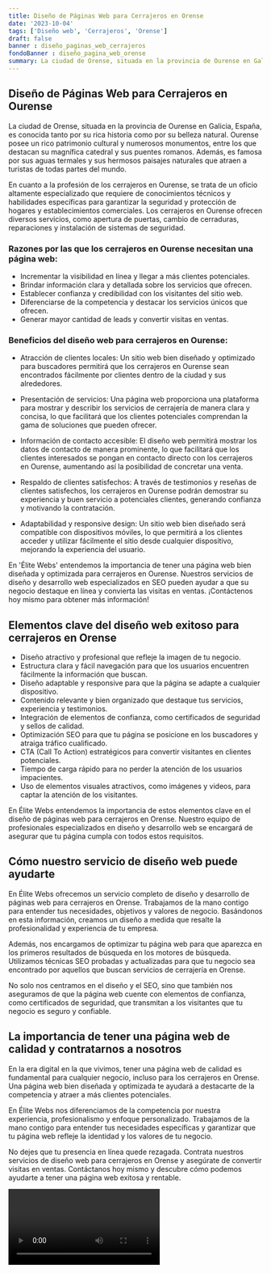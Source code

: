 ```yaml
---
title: Diseño de Páginas Web para Cerrajeros en Orense
date: '2023-10-04'
tags: ['Diseño web', 'Cerrajeros', 'Orense']
draft: false
banner : diseño_paginas_web_cerrajeros
fondoBanner : diseño_pagina_web_orense
summary: La ciudad de Orense, situada en la provincia de Ourense en Galicia, España, es conocida tanto por su rica historia como por su belleza natural. Ourense posee un rico patrimonio cultural y numerosos monumentos, entre los que destacan su magnífica catedral y sus puentes romanos. Además, es famosa por sus aguas termales y sus hermosos paisajes naturales que atraen a turistas de todas partes del mundo.
---
```


## Diseño de Páginas Web para Cerrajeros en Ourense

La ciudad de Orense, situada en la provincia de Ourense en Galicia, España, es conocida tanto por su rica historia como por su belleza natural. Ourense posee un rico patrimonio cultural y numerosos monumentos, entre los que destacan su magnífica catedral y sus puentes romanos. Además, es famosa por sus aguas termales y sus hermosos paisajes naturales que atraen a turistas de todas partes del mundo.

En cuanto a la profesión de los cerrajeros en Ourense, se trata de un oficio altamente especializado que requiere de conocimientos técnicos y habilidades específicas para garantizar la seguridad y protección de hogares y establecimientos comerciales. Los cerrajeros en Ourense ofrecen diversos servicios, como apertura de puertas, cambio de cerraduras, reparaciones y instalación de sistemas de seguridad.

### Razones por las que los cerrajeros en Ourense necesitan una página web:

- Incrementar la visibilidad en línea y llegar a más clientes potenciales.
- Brindar información clara y detallada sobre los servicios que ofrecen.
- Establecer confianza y credibilidad con los visitantes del sitio web.
- Diferenciarse de la competencia y destacar los servicios únicos que ofrecen.
- Generar mayor cantidad de leads y convertir visitas en ventas.

### Beneficios del diseño web para cerrajeros en Ourense:

- Atracción de clientes locales: Un sitio web bien diseñado y optimizado para buscadores permitirá que los cerrajeros en Ourense sean encontrados fácilmente por clientes dentro de la ciudad y sus alrededores.

- Presentación de servicios: Una página web proporciona una plataforma para mostrar y describir los servicios de cerrajería de manera clara y concisa, lo que facilitará que los clientes potenciales comprendan la gama de soluciones que pueden ofrecer. 

- Información de contacto accesible: El diseño web permitirá mostrar los datos de contacto de manera prominente, lo que facilitará que los clientes interesados se pongan en contacto directo con los cerrajeros en Ourense, aumentando así la posibilidad de concretar una venta.

- Respaldo de clientes satisfechos: A través de testimonios y reseñas de clientes satisfechos, los cerrajeros en Ourense podrán demostrar su experiencia y buen servicio a potenciales clientes, generando confianza y motivando la contratación.

- Adaptabilidad y responsive design: Un sitio web bien diseñado será compatible con dispositivos móviles, lo que permitirá a los clientes acceder y utilizar fácilmente el sitio desde cualquier dispositivo, mejorando la experiencia del usuario.

En 'Élite Webs' entendemos la importancia de tener una página web bien diseñada y optimizada para cerrajeros en Ourense. Nuestros servicios de diseño y desarrollo web especializados en SEO pueden ayudar a que su negocio destaque en línea y convierta las visitas en ventas. ¡Contáctenos hoy mismo para obtener más información!

<GifSeo />

<Cta />

## Elementos clave del diseño web exitoso para cerrajeros en Orense

- Diseño atractivo y profesional que refleje la imagen de tu negocio.
- Estructura clara y fácil navegación para que los usuarios encuentren fácilmente la información que buscan.
- Diseño adaptable y responsive para que la página se adapte a cualquier dispositivo.
- Contenido relevante y bien organizado que destaque tus servicios, experiencia y testimonios.
- Integración de elementos de confianza, como certificados de seguridad y sellos de calidad.
- Optimización SEO para que tu página se posicione en los buscadores y atraiga tráfico cualificado.
- CTA (Call To Action) estratégicos para convertir visitantes en clientes potenciales.
- Tiempo de carga rápido para no perder la atención de los usuarios impacientes.
- Uso de elementos visuales atractivos, como imágenes y videos, para captar la atención de los visitantes.

En Élite Webs entendemos la importancia de estos elementos clave en el diseño de páginas web para cerrajeros en Orense. Nuestro equipo de profesionales especializados en diseño y desarrollo web se encargará de asegurar que tu página cumpla con todos estos requisitos.

## Cómo nuestro servicio de diseño web puede ayudarte

En Élite Webs ofrecemos un servicio completo de diseño y desarrollo de páginas web para cerrajeros en Orense. Trabajamos de la mano contigo para entender tus necesidades, objetivos y valores de negocio. Basándonos en esta información, creamos un diseño a medida que resalte la profesionalidad y experiencia de tu empresa.

Además, nos encargamos de optimizar tu página web para que aparezca en los primeros resultados de búsqueda en los motores de búsqueda. Utilizamos técnicas SEO probadas y actualizadas para que tu negocio sea encontrado por aquellos que buscan servicios de cerrajería en Orense.

No solo nos centramos en el diseño y el SEO, sino que también nos aseguramos de que la página web cuente con elementos de confianza, como certificados de seguridad, que transmitan a los visitantes que tu negocio es seguro y confiable.

## La importancia de tener una página web de calidad y contratarnos a nosotros

En la era digital en la que vivimos, tener una página web de calidad es fundamental para cualquier negocio, incluso para los cerrajeros en Orense. Una página web bien diseñada y optimizada te ayudará a destacarte de la competencia y atraer a más clientes potenciales.

En Élite Webs nos diferenciamos de la competencia por nuestra experiencia, profesionalismo y enfoque personalizado. Trabajamos de la mano contigo para entender tus necesidades específicas y garantizar que tu página web refleje la identidad y los valores de tu negocio.

No dejes que tu presencia en línea quede rezagada. Contrata nuestros servicios de diseño web para cerrajeros en Orense y asegúrate de convertir visitas en ventas. Contáctanos hoy mismo y descubre cómo podemos ayudarte a tener una página web exitosa y rentable.

<Video />

<CtaBot job='Cerrajeros' city='Orense'/>

<Gmaps query='Orense+españa+maps' />